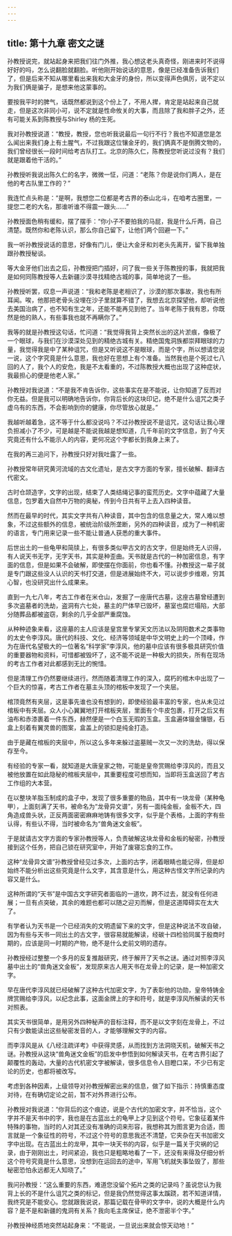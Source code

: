 ```yaml
---
---
---
```

title: 第十九章 密文之谜
---




孙教授说完，就站起身来把我们往门外推，我心想这老头真奇怪，刚进来时不说得好好的吗，怎么说翻脸就翻脸。听他刚开始说话的意思，像是已经准备告诉我们了，但是后来不知从哪里看出来我和大金牙的身份，所以变得声色俱厉，说不定以为我们俩是骗子，是想来他这蒙事的。

要按我平时的脾气，话既然都说到这个份上了，不用人撵，肯定是站起来自己就走，但是这次非同小可，说不定就是性命攸关的大事，而且除了我和胖子之外，还有可能关系到陈教授与Shirley 杨的生死。

我对孙教授说道：“教授，教授，您也听我说最后一句行不行？我也不知道您是怎么闻出来我们身上有土腥气，不过我跟这位镶金牙的，我们俩真不是倒腾文物的，我们曾经很长一段时间给考古队打工。北京的陈久仁，陈教授您听说过没有？我们就是跟着他干活的。”

孙教授听我说出陈久仁的名字，微微一怔，问道：“老陈？你是说你们两人，是在他的考古队里工作的？”

我连忙点头称是：“是啊，我想您二位都是考古界的泰山北斗，在咱考古圈里，一提您二老的大名，那谁听谁不得震一跟头……”

孙教授面色稍有缓和，摆了摆手：“你小子不要拍我的马屁，我是什么斤两，自己清楚。既然你和老陈认识，那么你自己留下，让他们两个回避一下。”

我一听孙教授说话的意思，好像有门儿，便让大金牙和刘老头先离开，留下我单独跟孙教授秘谈。

等大金牙他们出去之后，孙教授把门插好，问了我一些关于陈教授的事，我就把我是如何同陈教授等人去新疆沙漠寻找精绝古城的事，简单地说了一些。

孙教授听罢，叹息一声说道：“我和老陈是老相识了，沙漠的那次事故，我也有所耳闻。唉，他那把老骨头没埋在沙子里就算不错了，我想去北京探望他，却听说他去美国治病了，也不知有生之年，还能不能再见到他了。当年老陈于我有恩，你既然是他的熟人，有些事我也就不再瞒你了。”

我等的就是孙教授这句话，忙问道：“我觉得我背上突然长出的这片淤痕，像极了一个眼球，与我们在沙漠深处见到的精绝古城有关。精绝国鬼洞族都崇拜眼球的力量，我觉得我是中了某种诅咒，但是又听说这不是眼球，而是个字，所以想请您说一说，这个字究竟是什么意思，我也好在思想上有个准备。当然我也是个死过七八回的人了，我个人的安危，我是不太看重的，不过陈教授大概也出现了这种症状，我最担心的便是他老人家。”

孙教授对我说道：“不是我不肯告诉你，这些事实在是不能说，让你知道了反而对你无益。但是我可以明确地告诉你，你背后长的这块印记，绝不是什么诅咒之类子虚乌有的东西，不会影响到你的健康，你尽管放心就是。”

我越听越着急，这不等于什么都没说吗？不过孙教授说不是诅咒，这句话让我心理负担减小了不少，可是越是不能说我越是想知道，几千年前的文字信息，到了今天究竟还有什么不能示人的内容，更何况这个字都长到我身上来了。

在我的再三追问下，孙教授只好对我吐露了一些。

孙教授常年研究黄河流域的古文化遗址，是古文字方面的专家，擅长破解、翻译古代密文。

古时仓颉造字，文字的出现，结束了人类结绳记事的蛮荒历史。文字中蕴藏了大量信息，包罗着大自然中万物的奥秘，传到今日共有平上去入四种读音。

然而在最早的时代，其实文字共有八种读音，其中包含的信息量之大，常人难以想象，不过这些额外的信息，被统治阶级所垄断，另外的四种读音，成为了一种机密的语言，专门用来记录一些不能让普通人获悉的重大事件。

后世出土的一些龟甲和简牍上，有很多类似甲古文的古文字，但是始终无人识得，有人说天书无字，无字天书，其实是种歪曲。天书就是古代的一种加密信息，有字面的信息，但是如果不会破解，即使摆在你面前，你也看不懂。孙教授这一辈子就是专门跟这些没人认识的天书打交道，但是进展始终不大，可以说步步维艰，穷其心智，也没研究出什么成果来。

直到一九七八年，考古工作者在米仓山，发掘了一座唐代古墓，这座古墓曾经遭到多次盗墓者的洗劫，盗洞有六七处，墓主的尸体早已毁坏，墓室也腐烂塌陷，大部分随葬品都被盗窃，剩余的几乎全部严重腐蚀。

从种种迹象来看，这座墓的主人应该是皇宫里专掌天文历法以及阴阳数术之类事物的太史令李淳风。唐代的科技、文化、经济等领域是中华文明史上的一个顶峰，作为在唐代名望极大的一位著名“科学家”李淳风，他的墓中应该有很多极具研究价值的重要器物和资料，可惜都被毁坏了，这不能不说是一种极大的损失，所有在现场的考古工作者对此都感到无比的惋惜。

但是清理工作仍然要继续进行。然而随着清理工作的深入，腐朽的棺木中出现了一个巨大的惊喜，考古工作者在墓主头顶的棺板中发现了一个夹层。

棺顶竟然有夹层，这是事先谁也没有想到的，即使经验最丰富的专家，也从未见过棺板中有夹层。众人小心翼翼地打开棺板夹层，里面有个牛皮包裹，打开之后又有油布和赤漆裹着一件东西，赫然便是一个白玉无瑕的玉盒。玉盒遍体镏金镶银，石盒上刻着有翼灵兽的图案，盒盖上的锁扣是纯金打造。

由于是藏在棺板的夹层中，所以这么多年来躲过盗墓贼一次又一次的洗劫，得以保存至今。

有经验的专家一看，就知道是大唐皇家之物，可能是皇帝赏赐给李淳风的，而且又被他放置在如此隐秘的棺板夹层中，其重要程度可想而知，当即将玉盒送回了考古工作组的大本营。

在以整块羊脂玉制成的盒子中，发现了很多重要的物品，其中有一块龙骨（某种龟甲），上面刻满了天书，被命名为“龙骨异文谱”，另有一面纯金板，金板不大，四角造成兽头状，正反两面密密麻麻地铸有很多文字，似乎是个表格，上面的字有些认得，有些认不得，当时被命名为“兽角迷文金板”。

于是就请古文字方面的专家孙教授等人，负责破解这块龙骨和金板的秘密，孙教授接到这个任务，把自己锁在研究室中，开始了废寝忘食的工作。

这种“龙骨异文谱”孙教授曾经见过多次，上面的古字，闭着眼睛也能记得，但是却始终不能分析出这些究竟是什么文字，其含意是什么，用这种古怪文字所记录的内容又是什么。

这种所谓的“天书”是中国古文字研究者面临的一道坎，跨不过去，就没有任何进展；一旦有点突破，其余的难题也都可以随之迎刃而解，但是这道障碍实在太大了。

有学者认为天书是一个已经消失的文明遗留下来的文字，但是这种说法不攻自破，因为有些与天书一同出土的古文字，很容易就能解读，经碳十四检验同属于殷商时期的，应该是同一时期的产物，绝不是什么史前文明的遗存。

孙教授经过整整一个多月的反复推敲研究，终于解开了天书之谜。通过对照李淳风墓中出土的“兽角迷文金板”，发现原来古人用天书在龙骨上的记录，是一种加密文字。

早在唐代李淳风就已经破解了这种古代加密文字，为了表彰他的功勋，皇帝特铸金牌赏赐给李淳风，以纪念此事，这面金牌上的字和符号，就是李淳风所解读的天书对照表。

其实天书很简单，是用另外四种秘声的音标注释，而不是以文字刻在龙骨上，不过只有少数能读出这些秘密发音的人，才能够理解文字的内容。

而李淳风是从《八经注疏详考》中获得灵感，从而找到方法洞晓天机，破解天书之谜。孙教授从这块“兽角迷文金板”的启发中参悟到如何解读天书，在考古界引起了颠覆性的轰动，大量的古代机密文字被解读，很多信息令人目瞪口呆，不少已有定论的历史，也都将被改写。

考虑到各种因素，上级领导对孙教授解密出来的信息，做了如下指示：持慎重态度对待，在有确切定论之前，暂不对外界进行公布。

孙教授对我说道：“你背后的这个痕迹，说是个古代的加密文字，并不恰当，这个字并不是天书中的字，我也是在古蓝出土的龟甲上才见到这个符号。它象征着某件特殊的事物，当时的人对其还没有准确的词来形容，我想称其为图言更为合适，图言就是一个象征性的符号，不过这个符号的意思我还不清楚，它夹杂在天书加密文字中出现。在古蓝出土的龙甲，其中一块天书的内容，似乎是一篇关于灾祸的记录，由于刚刚出土，时间紧迫，我也只是粗略地看了一下，还没有来得及仔细分析这个符号究竟是什么意思，没想到在运回去的途中，军用飞机就失事坠毁了，那些秘密恐怕永远都无人知晓了。”

我问孙教授：“这么重要的东西，难道您没留个拓片之类的记录吗？虽说您认为我背上长的不是什么诅咒之类的标记，但是我仍然觉得这事太蹊跷，若不知道详情，我终究是不能安心。您就跟我说说，那篇记载在骨甲的文字中，说的大概是什么内容？是不是和新疆的鬼洞有关系？我向毛主席保证，绝不泄密半个字。”

孙教授神经质地突然站起身来：“不能说，一旦说出来就会惊天动地！”